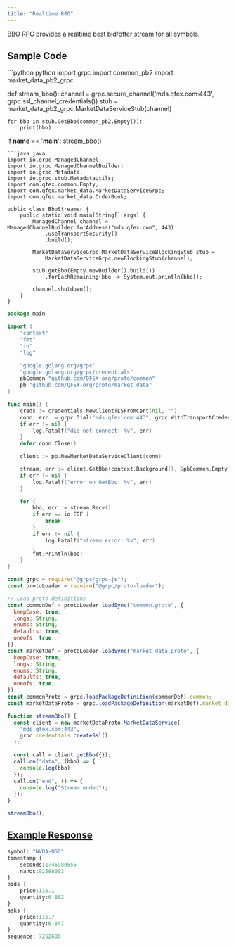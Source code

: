 ```yaml
---
title: "Realtime BBO"
---
```


[BBO RPC](https://github.com/QFEX-org/proto/blob/main/proto/market_data.proto#L20) provides a realtime best bid/offer stream for all symbols.

## Sample Code

<CodeGroup>
```python python
import grpc
import common_pb2
import market_data_pb2_grpc

def stream_bbo():
channel = grpc.secure_channel('mds.qfex.com:443', grpc.ssl_channel_credentials())
stub = market_data_pb2_grpc.MarketDataServiceStub(channel)

    for bbo in stub.GetBbo(common_pb2.Empty()):
        print(bbo)

if **name** == '**main**':
stream_bbo()

````
```java java
import io.grpc.ManagedChannel;
import io.grpc.ManagedChannelBuilder;
import io.grpc.Metadata;
import io.grpc.stub.MetadataUtils;
import com.qfex.common.Empty;
import com.qfex.market_data.MarketDataServiceGrpc;
import com.qfex.market_data.OrderBook;

public class BboStreamer {
    public static void main(String[] args) {
        ManagedChannel channel = ManagedChannelBuilder.forAddress("mds.qfex.com", 443)
            .useTransportSecurity()
            .build();

        MarketDataServiceGrpc.MarketDataServiceBlockingStub stub =
            MarketDataServiceGrpc.newBlockingStub(channel);

        stub.getBbo(Empty.newBuilder().build())
            .forEachRemaining(bbo -> System.out.println(bbo));

        channel.shutdown();
    }
}
````

```go go
package main

import (
    "context"
    "fmt"
    "io"
    "log"

    "google.golang.org/grpc"
    "google.golang.org/grpc/credentials"
    pbCommon "github.com/QFEX-org/proto/common"
    pb "github.com/QFEX-org/proto/market_data"
)

func main() {
    creds := credentials.NewClientTLSFromCert(nil, "")
    conn, err := grpc.Dial("mds.qfex.com:443", grpc.WithTransportCredentials(creds))
    if err != nil {
        log.Fatalf("did not connect: %v", err)
    }
    defer conn.Close()

    client := pb.NewMarketDataServiceClient(conn)

    stream, err := client.GetBbo(context.Background(), &pbCommon.Empty{})
    if err != nil {
        log.Fatalf("error on GetBbo: %v", err)
    }

    for {
        bbo, err := stream.Recv()
        if err == io.EOF {
            break
        }
        if err != nil {
            log.Fatalf("stream error: %v", err)
        }
        fmt.Println(bbo)
    }
}
```

```javascript node
const grpc = require("@grpc/grpc-js");
const protoLoader = require("@grpc/proto-loader");

// Load proto definitions
const commonDef = protoLoader.loadSync("common.proto", {
  keepCase: true,
  longs: String,
  enums: String,
  defaults: true,
  oneofs: true,
});
const marketDef = protoLoader.loadSync("market_data.proto", {
  keepCase: true,
  longs: String,
  enums: String,
  defaults: true,
  oneofs: true,
});
const commonProto = grpc.loadPackageDefinition(commonDef).common;
const marketDataProto = grpc.loadPackageDefinition(marketDef).market_data;

function streamBbo() {
  const client = new marketDataProto.MarketDataService(
    "mds.qfex.com:443",
    grpc.credentials.createSsl()
  );

  const call = client.getBbo({});
  call.on("data", (bbo) => {
    console.log(bbo);
  });
  call.on("end", () => {
    console.log("Stream ended");
  });
}

streamBbo();
```

</CodeGroup>

## [Example Response](https://github.com/QFEX-org/proto/blob/main/proto/market_data.proto#L39)

```proto
symbol: "NVDA-USD"
timestamp {
    seconds:1746989556
    nanos:92588003
}
bids {
    price:116.1
    quantity:6.882
}
asks {
    price:116.7
    quantity:6.847
}
sequence: 7262686
```

